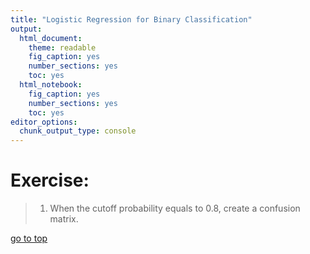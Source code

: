 ```yaml
---
title: "Logistic Regression for Binary Classification"
output: 
  html_document: 
    theme: readable
    fig_caption: yes
    number_sections: yes
    toc: yes
  html_notebook: 
    fig_caption: yes
    number_sections: yes
    toc: yes
editor_options: 
  chunk_output_type: console
---
```


# **Exercise:**

> 1. When the cutoff probability equals to 0.8, create a confusion matrix.

<!-- # **Exercise 1:**  -->

<!-- > 1. Change the weights to different values, and see how your optimal cut-off changes. -->
<!-- > 2. obtain confusion matrix and calculate the (asymmetric) cost based on the optimal cut-off.  -->
<!-- > 3. Find optimal cut-off probability using symmetric cost.  -->
<!-- > 4. Calculate MR and cost, what do you find? -->
<!-- > 5. Further, rewrite the cost function to make the weights (or the ratio of two weights) as input parameter. -->

<!-- # **Exercise 2:**  -->

<!-- > 1. Calculate MR, FPR, FNR based on the optimal cut-off you get from training sample with weights (5:1) -->
<!-- > 2. Calculate asymetric cost based on the optimal cut-off you get from training sample with weights (5:1) -->
<!-- > 3. Calculate above statistics based on the cut-off you get from training sample with symmetric weights (1:1)  -->

[go to top](#header)

